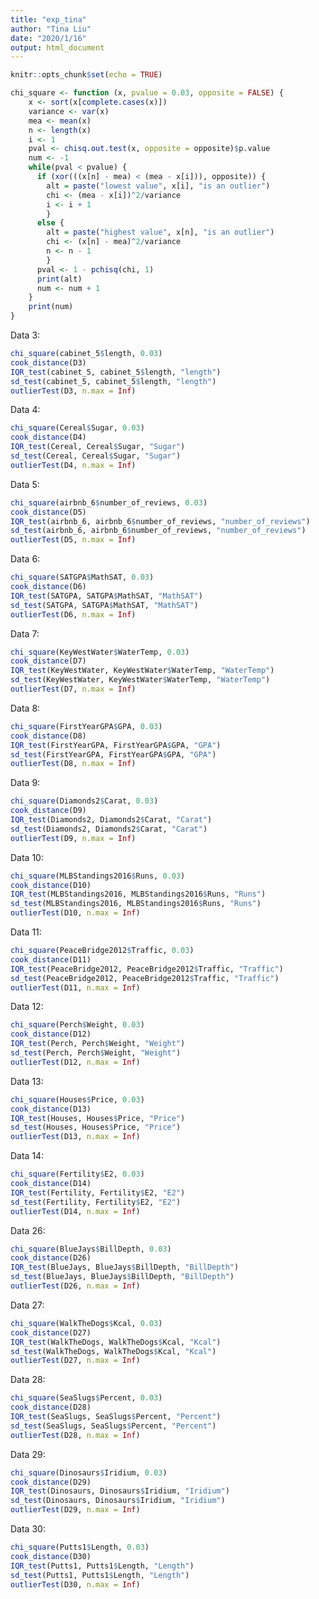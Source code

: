 ```yaml
---
title: "exp_tina"
author: "Tina Liu"
date: "2020/1/16"
output: html_document
---
```


```r
knitr::opts_chunk$set(echo = TRUE)
```

```r
chi_square <- function (x, pvalue = 0.03, opposite = FALSE) {
    x <- sort(x[complete.cases(x)])
    variance <- var(x)
    mea <- mean(x)
    n <- length(x)
    i <- 1
    pval <- chisq.out.test(x, opposite = opposite)$p.value
    num <- -1
    while(pval < pvalue) {
      if (xor(((x[n] - mea) < (mea - x[i])), opposite)) {
        alt = paste("lowest value", x[i], "is an outlier")
        chi <- (mea - x[i])^2/variance
        i <- i + 1
        }
      else {
        alt = paste("highest value", x[n], "is an outlier")
        chi <- (x[n] - mea)^2/variance
        n <- n - 1
        }
      pval <- 1 - pchisq(chi, 1)
      print(alt)
      num <- num + 1
    }
    print(num)
}
```

Data 3:
```r
chi_square(cabinet_5$length, 0.03)
cook_distance(D3)
IQR_test(cabinet_5, cabinet_5$length, "length")
sd_test(cabinet_5, cabinet_5$length, "length")
outlierTest(D3, n.max = Inf)
```



Data 4:
```r
chi_square(Cereal$Sugar, 0.03)
cook_distance(D4)
IQR_test(Cereal, Cereal$Sugar, "Sugar")
sd_test(Cereal, Cereal$Sugar, "Sugar")
outlierTest(D4, n.max = Inf)
```


Data 5:
```r
chi_square(airbnb_6$number_of_reviews, 0.03)
cook_distance(D5)
IQR_test(airbnb_6, airbnb_6$number_of_reviews, "number_of_reviews")
sd_test(airbnb_6, airbnb_6$number_of_reviews, "number_of_reviews")
outlierTest(D5, n.max = Inf)
```


Data 6:
```r
chi_square(SATGPA$MathSAT, 0.03)
cook_distance(D6)
IQR_test(SATGPA, SATGPA$MathSAT, "MathSAT")
sd_test(SATGPA, SATGPA$MathSAT, "MathSAT")
outlierTest(D6, n.max = Inf)
```


Data 7:
```r
chi_square(KeyWestWater$WaterTemp, 0.03)
cook_distance(D7)
IQR_test(KeyWestWater, KeyWestWater$WaterTemp, "WaterTemp")
sd_test(KeyWestWater, KeyWestWater$WaterTemp, "WaterTemp")
outlierTest(D7, n.max = Inf)
```


Data 8:
```r
chi_square(FirstYearGPA$GPA, 0.03)
cook_distance(D8)
IQR_test(FirstYearGPA, FirstYearGPA$GPA, "GPA")
sd_test(FirstYearGPA, FirstYearGPA$GPA, "GPA")
outlierTest(D8, n.max = Inf)
```


Data 9:
```r
chi_square(Diamonds2$Carat, 0.03)
cook_distance(D9)
IQR_test(Diamonds2, Diamonds2$Carat, "Carat")
sd_test(Diamonds2, Diamonds2$Carat, "Carat")
outlierTest(D9, n.max = Inf)
```


Data 10:
```r
chi_square(MLBStandings2016$Runs, 0.03)
cook_distance(D10)
IQR_test(MLBStandings2016, MLBStandings2016$Runs, "Runs")
sd_test(MLBStandings2016, MLBStandings2016$Runs, "Runs")
outlierTest(D10, n.max = Inf)
```


Data 11:
```r
chi_square(PeaceBridge2012$Traffic, 0.03)
cook_distance(D11)
IQR_test(PeaceBridge2012, PeaceBridge2012$Traffic, "Traffic")
sd_test(PeaceBridge2012, PeaceBridge2012$Traffic, "Traffic")
outlierTest(D11, n.max = Inf)
```


Data 12:
```r
chi_square(Perch$Weight, 0.03)
cook_distance(D12)
IQR_test(Perch, Perch$Weight, "Weight")
sd_test(Perch, Perch$Weight, "Weight")
outlierTest(D12, n.max = Inf)
```


Data 13:
```r
chi_square(Houses$Price, 0.03)
cook_distance(D13)
IQR_test(Houses, Houses$Price, "Price")
sd_test(Houses, Houses$Price, "Price")
outlierTest(D13, n.max = Inf)
```


Data 14:
```r
chi_square(Fertility$E2, 0.03)
cook_distance(D14)
IQR_test(Fertility, Fertility$E2, "E2")
sd_test(Fertility, Fertility$E2, "E2")
outlierTest(D14, n.max = Inf)
```


Data 26:
```r
chi_square(BlueJays$BillDepth, 0.03)
cook_distance(D26)
IQR_test(BlueJays, BlueJays$BillDepth, "BillDepth")
sd_test(BlueJays, BlueJays$BillDepth, "BillDepth")
outlierTest(D26, n.max = Inf)
```

Data 27:
```r
chi_square(WalkTheDogs$Kcal, 0.03)
cook_distance(D27)
IQR_test(WalkTheDogs, WalkTheDogs$Kcal, "Kcal")
sd_test(WalkTheDogs, WalkTheDogs$Kcal, "Kcal")
outlierTest(D27, n.max = Inf)
```

Data 28:
```r
chi_square(SeaSlugs$Percent, 0.03)
cook_distance(D28)
IQR_test(SeaSlugs, SeaSlugs$Percent, "Percent")
sd_test(SeaSlugs, SeaSlugs$Percent, "Percent")
outlierTest(D28, n.max = Inf)
```

Data 29:
```r
chi_square(Dinosaurs$Iridium, 0.03)
cook_distance(D29)
IQR_test(Dinosaurs, Dinosaurs$Iridium, "Iridium")
sd_test(Dinosaurs, Dinosaurs$Iridium, "Iridium")
outlierTest(D29, n.max = Inf)
```


Data 30:
```r
chi_square(Putts1$Length, 0.03)
cook_distance(D30)
IQR_test(Putts1, Putts1$Length, "Length")
sd_test(Putts1, Putts1$Length, "Length")
outlierTest(D30, n.max = Inf)
```


